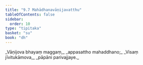 ```yaml
---
title: "9.7 Mahādhanavāṇijavatthu"
tableOfContents: false
sidebar:
  order: 10
type: "tipitaka"
basket: "su"
book: "dh"
---
```



<DynamicBreadcrumb />

<Division number="123" book="dh" bookNo="18" page="31">

<Paragraph number="132" type="verses" book="dh">
_Vāṇijova bhayaṃ maggaṃ,_  
_appasattho mahaddhano;_  
_Visaṃ jīvitukāmova,_  
_pāpāni parivajjaye._
</Paragraph>
</Division>